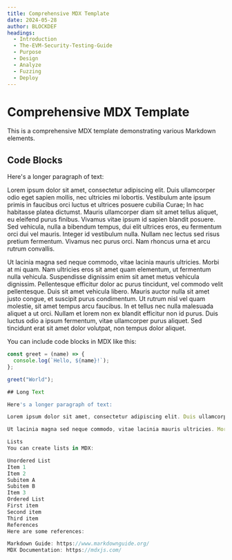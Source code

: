 ```yaml
---
title: Comprehensive MDX Template
date: 2024-05-28
author: BLOCKDEF
headings:
  - Introduction
  - The-EVM-Security-Testing-Guide
  - Purpose
  - Design
  - Analyze
  - Fuzzing
  - Deploy
---
```


# Comprehensive MDX Template

This is a comprehensive MDX template demonstrating various Markdown elements.

## Code Blocks

Here's a longer paragraph of text:

Lorem ipsum dolor sit amet, consectetur adipiscing elit. Duis ullamcorper odio eget sapien mollis, nec ultricies mi lobortis. Vestibulum ante ipsum primis in faucibus orci luctus et ultrices posuere cubilia Curae; In hac habitasse platea dictumst. Mauris ullamcorper diam sit amet tellus aliquet, eu eleifend purus finibus. Vivamus vitae ipsum id sapien blandit posuere. Sed vehicula, nulla a bibendum tempus, dui elit ultrices eros, eu fermentum orci dui vel mauris. Integer id vestibulum nulla. Nullam nec lectus sed risus pretium fermentum. Vivamus nec purus orci. Nam rhoncus urna et arcu rutrum convallis.

Ut lacinia magna sed neque commodo, vitae lacinia mauris ultricies. Morbi at mi quam. Nam ultricies eros sit amet quam elementum, ut fermentum nulla vehicula. Suspendisse dignissim enim sit amet metus vehicula dignissim. Pellentesque efficitur dolor ac purus tincidunt, vel commodo velit pellentesque. Duis sit amet vehicula libero. Mauris auctor nulla sit amet justo congue, et suscipit purus condimentum. Ut rutrum nisl vel quam molestie, sit amet tempus arcu faucibus. In et tellus nec nulla malesuada aliquet a ut orci. Nullam et lorem non ex blandit efficitur non id purus. Duis luctus odio a ipsum fermentum, vitae ullamcorper purus aliquet. Sed tincidunt erat sit amet dolor volutpat, non tempus dolor aliquet.

You can include code blocks in MDX like this:

```javascript
const greet = (name) => {
  console.log(`Hello, ${name}!`);
};

greet("World");

## Long Text

Here's a longer paragraph of text:

Lorem ipsum dolor sit amet, consectetur adipiscing elit. Duis ullamcorper odio eget sapien mollis, nec ultricies mi lobortis. Vestibulum ante ipsum primis in faucibus orci luctus et ultrices posuere cubilia Curae; In hac habitasse platea dictumst. Mauris ullamcorper diam sit amet tellus aliquet, eu eleifend purus finibus. Vivamus vitae ipsum id sapien blandit posuere. Sed vehicula, nulla a bibendum tempus, dui elit ultrices eros, eu fermentum orci dui vel mauris. Integer id vestibulum nulla. Nullam nec lectus sed risus pretium fermentum. Vivamus nec purus orci. Nam rhoncus urna et arcu rutrum convallis.

Ut lacinia magna sed neque commodo, vitae lacinia mauris ultricies. Morbi at mi quam. Nam ultricies eros sit amet quam elementum, ut fermentum nulla vehicula. Suspendisse dignissim enim sit amet metus vehicula dignissim. Pellentesque efficitur dolor ac purus tincidunt, vel commodo velit pellentesque. Duis sit amet vehicula libero. Mauris auctor nulla sit amet justo congue, et suscipit purus condimentum. Ut rutrum nisl vel quam molestie, sit amet tempus arcu faucibus. In et tellus nec nulla malesuada aliquet a ut orci. Nullam et lorem non ex blandit efficitur non id purus. Duis luctus odio a ipsum fermentum, vitae ullamcorper purus aliquet. Sed tincidunt erat sit amet dolor volutpat, non tempus dolor aliquet.

Lists
You can create lists in MDX:

Unordered List
Item 1
Item 2
Subitem A
Subitem B
Item 3
Ordered List
First item
Second item
Third item
References
Here are some references:

Markdown Guide: https://www.markdownguide.org/
MDX Documentation: https://mdxjs.com/
